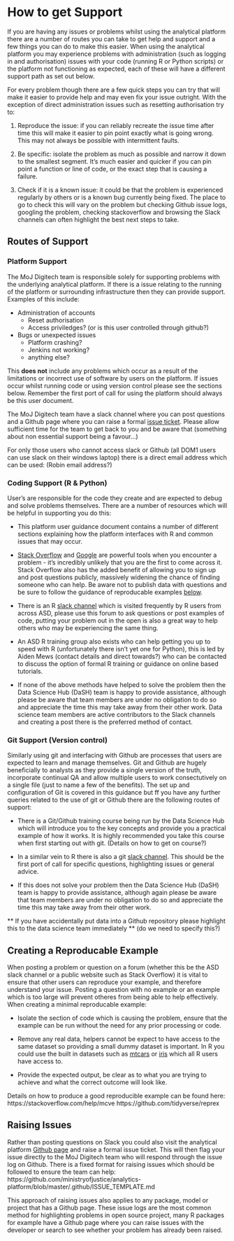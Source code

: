 # How to get Support

If you are having any issues or problems whilst using the analytical platform there are a number of routes you can take to get help and support and a few things you can do to make this easier. When using the analytical platform you may experience problems with administration (such as logging in and authorisation) issues with your code (running R or Python scripts) or the platform not functioning as expected, each of these will have a different support path as set out below.

For every problem though there are a few quick steps you can try that will make it easier to provide help and may even fix your issue outright. With the exception of direct administration issues such as resetting authorisation try to:

1. Reproduce the issue: if you can reliably recreate the issue time after time this will make it easier to pin point exactly what is going wrong. This may not always be possible with intermittent faults.

2. Be specific: isolate the problem as much as possible and narrow it down to the smallest segment. It's much easier and quicker if you can pin point a function or line of code, or the exact step that is causing a failure.

3. Check if it is a known issue: it could be that the problem is experienced regularly by others or is a known bug currently being fixed. The place to go to check this will vary on the problem but checking Github issue logs, googling the problem, checking stackoverflow and browsing the Slack channels can often highlight the best next steps to take. 

## Routes of Support

### Platform Support

The MoJ Digitech team is responsible solely for supporting problems with the underlying analytical platform. If there is a issue relating to the running of the platform or surrounding infrastructure then they can provide support. Examples of this include:

* Administration of accounts
    + Reset authorisation
    + Access priviledges? (or is this user controlled through github?)
    
* Bugs or unexpected issues
    + Platform crashing?
    + Jenkins not working?
    + anything else?
    
This **does not** include any problems which occur as a result of the limitations or incorrect use of software by users on the platform. If issues occur whilst running code or using version control please see the sections below. Remember the first port of call for using the platform should always be this user document.

The MoJ Digitech team have a slack channel where you can post questions and a Github page where you can raise a formal [issue ticket](https://github.com/ministryofjustice/analytics-platform/issues). Please allow sufficient time for the team to get back to you and be aware that (something about non essential support being a favour...)

For only those users who cannot access slack or Github (all DOM1 users can use slack on their windows laptop) there is a direct email address which can be used:
(Robin email address?)

    
### Coding Support (R & Python)

User's are responsible for the code they create and are expected to debug and solve problems themselves. There are a number of resources which will be helpful in supporting you do this:

* This platform user guidance document contains a number of different sections explaining how the platform interfaces with R and common issues that may occur.

* [Stack Overflow](https://stackoverflow.com/) and [Google](https://www.google.co.uk/) are powerful tools when you encounter a problem - it's incredibly unlikely that you are the first to come across it. Stack Overflow also has the added benefit of allowing you to sign up and post questions publicly, massively widening the chance of finding someone who can help. Be aware not to publish data with questions and be sure to follow the guidance of reproducable examples [below](#creating-a-reproducable-example). 

* There is an R [slack channel](https://asdslack.slack.com/) which is visited frequently by R users from across ASD, please use this forum to ask questions or post examples of code, putting your problem out in the open is also a great way to help others who may be experiencing the same thing.

* An ASD R training group also exists who can help getting you up to speed with R (unfortunately there isn't yet one for Python), this is led by Aiden Mews (contact details and direct towards?) who can be contacted to discuss the option of formal R training or guidance on online based tutorials.

* If none of the above methods have helped to solve the problem then the Data Science Hub (DaSH) team is happy to provide assistance, although please be aware that team members are under no obligation to do so and appreciate the time this may take away from their other work. Data science team members are active contributors to the Slack channels and creating a post there is the preferred method of contact.


### Git Support (Version control)

Similarly using git and interfacing with Github are processes that users are expected to learn and manage themselves. Git and Github are hugely beneficially to analysts as they provide a single version of the truth, incorporate continual QA and allow multiple users to work consectutively on a single file (just to name a few of the benefits). The set up and configuration of Git is covered in this guidance but ff you have any further queries related to the use of git or Github there are the following routes of support: 

* There is a Git/Github training course being run by the Data Science Hub which will introduce you to the key concepts and provide you a practical example of how it works. It is highly recommended you take this course when first starting out with git. (Details on how to get on course?)

* In a similar vein to R there is also a git [slack channel](https://asdslack.slack.com/). This should be the first port of call for specific questions, highlighting issues or general advice.

* If this does not solve your problem then the Data Science Hub (DaSH) team is happy to provide assistance, although again please be aware that team members are under no obligation to do so and appreciate the time this may take away from their other work.

** If you have accidentally put data into a Github repository please highlight this to the data science team immediately ** (do we need to specify this?)
    

## Creating a Reproducable Example

When posting a problem or question on a forum (whether this be the ASD slack channel or a public website such as Stack Overflow) it is vital to ensure that other users can reproduce your example, and therefore understand your issue. Posting a question with no example or an example which is too large will prevent otheres from being able to help effectively. When creating a minimal reproducable example:

* Isolate the section of code which is causing the problem, ensure that the example can be run without the need for any prior processing or code.

* Remove any real data, helpers cannot be expect to have access to the same dataset so providing a small dummy dataset is important. In R you could use the built in datasets such as [mtcars](https://www.rdocumentation.org/packages/datasets/versions/3.4.3/topics/mtcars) or [iris](https://rpubs.com/moeransm/intro-iris) which all R users have access to.

* Provide the expected output, be clear as to what you are trying to achieve and what the correct outcome will look like.

Details on how to produce a good reproducible example can be found here:
https://stackoverflow.com/help/mcve
https://github.com/tidyverse/reprex 


## Raising Issues
  
Rather than posting questions on Slack you could also visit the analytical platform [Github page](https://github.com/ministryofjustice/analytics-platform/issues) and raise a formal issue ticket. This will then flag your issue directly to the MoJ Digitech team who will respond through the issue log on Github. There is a fixed format for raising issues which should be followed to ensure the team can help:
https://github.com/ministryofjustice/analytics-platform/blob/master/.github/ISSUE_TEMPLATE.md 


This approach of raising issues also applies to any package, model or project that has a Github page. These issue logs are the most common method for highlighting problems in open source project, many R packages for example have a Github page where you can raise issues with the developer or search to see whether your problem has already been raised. 
